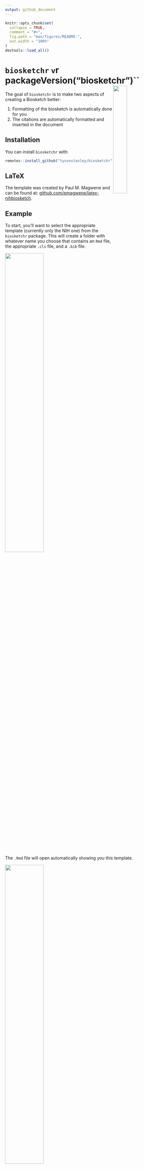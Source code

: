 ```yaml
---
output: github_document
---
```


<!-- README.md is generated from README.Rmd. Please edit that file -->

```r
knitr::opts_chunk$set(
  collapse = TRUE,
  comment = "#>",
  fig.path = "man/figures/README-",
  out.width = "100%"
)
devtools::load_all()
```

# `biosketchr` `v`r packageVersion("biosketchr")`` <img src="man/figures/logo.png" align="right" width="30%" height="30%"/>


The goal of `biosketchr` is to make two aspects of creating a Biosketch better:

1. Formatting of the biosketch is automatically done for you
2. The citations are automatically formatted and inserted in the document

## Installation

You can install `biosketchr` with:

``` r
remotes::install_github("tysonstanley/biosketchr")
```

## LaTeX

The template was created by Paul M. Magwene and can be found at: [github.com/pmagwene/latex-nihbiosketch](https://github.com/pmagwene/latex-nihbiosketch).

## Example

To start, you'll want to select the appropriate template (currently only the NIH one) from the `biosketchr` package. This will create a folder with whatever name you choose that contains an `Rmd` file, the appropriate `.cls` file, and a `.bib` file.

<img src="man/figures/select_template.png" align="center" width="50%" height="50%"/>

The `.Rmd` file will open automatically showing you this template.

<img src="man/figures/skeleton_rmd.png" align="center" width="50%" height="50%"/>

This is where you'll do all the editing, writing your statement, fill in education, etc. You'll also want to edit the `yourbibfile.bib` file with your citations that you want to include in the biosketch.

When you `knit` this, it will produce a PDF file in the same folder that is formatted like the appropriate biosketch. This PDF will look something like the following:

<img src="man/figures/pdf_output_example.png" align="center" width="50%" height="50%"/>

Yay! Biosketching with RMarkdown!


## Note

The package is still undergoing some development and we would love feedback on any aspect that doesn't work as expected. 

We also want to thank the [`rticles`](https://github.com/rstudio/rticles) package for showing how to create RMarkdown templates such as in `biosketchr`.

